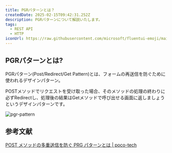 ```yaml
---
title: PGRパターンとは？
createdDate: 2025-02-15T09:42:31.252Z
description: PGRパターンについて解説いたします。
tags:
  - REST API
  - HTTP
iconUrl: https://raw.githubusercontent.com/microsoft/fluentui-emoji/main/assets/Dodo/Flat/dodo_flat.svg
---
```


## PGRパターンとは?

PGRパターン(Post/Redirect/Get Pattern)とは、フォームの再送信を防ぐために使われるデザインパターン。

POSTメソッドでリクエストを受け取った場合、そのメソッドの処理の終わりに必ずRedirectし、処理後の結果はGetメソッドで呼び出せる画面に返しましょうというデザインパターンです。

![pgr-pattern](../../public/static/assets/img/posts/pgr-pattern/img.png)

## 参考文献

[POST メソッドの多重送信を防ぐ PRG パターンとは | poco-tech](https://poco-tech.com/posts/spring-boot-introduction/post-redirect-get-pattern/#:~:text=PRG%20%E3%83%91%E3%82%BF%E3%83%BC%E3%83%B3%E3%81%A8%E3%81%AF%E3%80%81%E3%83%96%E3%83%A9%E3%82%A6%E3%82%B6,%E3%83%AA%E3%83%80%E3%82%A4%E3%83%AC%E3%82%AF%E3%83%88%E3%82%92%E6%B4%BB%E7%94%A8%E3%81%97%E3%81%BE%E3%81%99%E3%80%82)
